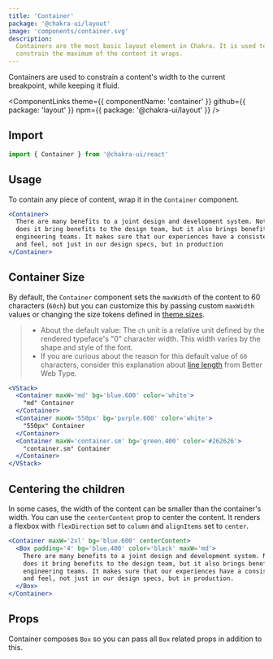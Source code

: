 ```yaml
---
title: 'Container'
package: '@chakra-ui/layout'
image: 'components/container.svg'
description:
  Containers are the most basic layout element in Chakra. It is used to
  constrain the maximum of the content it wraps.
---
```


Containers are used to constrain a content's width to the current breakpoint,
while keeping it fluid.

<ComponentLinks
  theme={{ componentName: 'container' }}
  github={{ package: 'layout' }}
  npm={{ package: '@chakra-ui/layout' }}
/>

<carbon-ad></carbon-ad>

## Import

```js
import { Container } from '@chakra-ui/react'
```

## Usage

To contain any piece of content, wrap it in the `Container` component.

```jsx
<Container>
  There are many benefits to a joint design and development system. Not only
  does it bring benefits to the design team, but it also brings benefits to
  engineering teams. It makes sure that our experiences have a consistent look
  and feel, not just in our design specs, but in production
</Container>
```

## Container Size

By default, the `Container` component sets the `maxWidth` of the content to 60
characters (`60ch`) but you can customize this by passing custom `maxWidth`
values or changing the size tokens defined in
[theme.sizes](https://chakra-ui.com/docs/styled-system/theming/theme#sizes).

> - About the default value: The `ch` unit is a relative unit defined by the
>   rendered typeface's "0" character width. This width varies by the shape and
>   style of the font.
> - If you are curious about the reason for this default value of `60`
>   characters, consider this explanation about
>   [line length](https://betterwebtype.com/articles/2019/06/16/5-keys-to-accessible-web-typography/#line-length)
>   from Better Web Type.

```jsx
<VStack>
  <Container maxW='md' bg='blue.600' color='white'>
    "md" Container
  </Container>
  <Container maxW='550px' bg='purple.600' color='white'>
    "550px" Container
  </Container>
  <Container maxW='container.sm' bg='green.400' color='#262626'>
    "container.sm" Container
  </Container>
</VStack>
```

## Centering the children

In some cases, the width of the content can be smaller than the container's
width. You can use the `centerContent` prop to center the content. It renders a
flexbox with `flexDirection` set to `column` and `alignItems` set to `center`.

```jsx
<Container maxW='2xl' bg='blue.600' centerContent>
  <Box padding='4' bg='blue.400' color='black' maxW='md'>
    There are many benefits to a joint design and development system. Not only
    does it bring benefits to the design team, but it also brings benefits to
    engineering teams. It makes sure that our experiences have a consistent look
    and feel, not just in our design specs, but in production.
  </Box>
</Container>
```

## Props

Container composes `Box` so you can pass all `Box` related props in addition to
this.

<PropsTable of='Container' />
